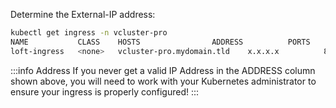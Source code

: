 Determine the External-IP address:

```bash
kubectl get ingress -n vcluster-pro
NAME           CLASS    HOSTS                ADDRESS          PORTS     AGE
loft-ingress   <none>   vcluster-pro.mydomain.tld    x.x.x.x          80, 443   10m
```

:::info Address
If you never get a valid IP Address in the ADDRESS column shown above, you will need to work
with your Kubernetes administrator to ensure your ingress is properly configured!
:::

